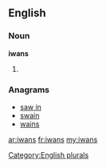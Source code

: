 ==English==

===Noun===
'''iwans'''

# {{plural of|[[iwan]]}}

===Anagrams===
* [[saw in#English|saw in]]
* [[swain#English|swain]]
* [[wains#English|wains]]

[[Category:English plurals]]

[[ar:iwans]]
[[fr:iwans]]
[[my:iwans]]